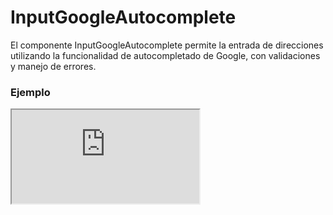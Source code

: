 
# InputGoogleAutocomplete

El componente InputGoogleAutocomplete permite la entrada de direcciones utilizando la funcionalidad de autocompletado de Google, con validaciones y manejo de errores.

### Ejemplo

<Iframe
  minHeightIframe="30dvh"
  src="https://fenextjs-component-storybook.vercel.app/iframe.html?args=&id=input-google-autocomplete--index&viewMode=story"
/>

### Importacion

Para importar el componente InputGoogleAutocomplete, se puede hacer desde fenextjs

```tsx copy
import { InputGoogleAutocomplete } from "fenextjs";
```

### Parametros

| Parametro              | Tipo                                           | Requerido | Default                | Descripcion                                                                |
| ---------------------- | ---------------------------------------------- | --------- | ---------------------- | -------------------------------------------------------------------------- |
| defaultValueJsonString | string                                         | no        | undefined              | Valor predeterminado en formato JSON string para la dirección.             |
| valueJsonString        | string                                         | no        | undefined              | Valor actual en formato JSON string para la dirección.                     |
| onChangeJsonString     | (value: string) =\> void                       | no        | undefined              | Función que se ejecuta cuando el valor en formato JSON string cambia.      |
| defaultValue           | AddressGoogle \| undefined                     | no        | undefined              | El valor predeterminado del input.                                         |
| value                  | AddressGoogle \| undefined                     | no        | undefined              | El valor actual del input.                                                 |
| onChange               | (value: AddressGoogle \| undefined) =\> void   | no        | undefined              | Función que se ejecuta cuando cambia el valor de la dirección.             |
| parseJson_to_String    | (value: AddressGoogle \| undefined) =\> string | no        | parseAddress_to_String | Función que convierte el objeto de dirección a string.                     |
| parseString_to_Json    | (value: string) =\> AddressGoogle \| undefined | no        | parseString_to_Address | Función que convierte un string a un objeto de dirección.                  |
| className              | string                                         | no        | ''                     | Clase CSS para personalizar el contenedor del input.                       |
| validator              | FenextjsValidatorClass\<AddressGoogle\>        | no        | undefined              | Instancia de FenextjsValidator para validaciones personalizadas del input. |

### Storybook

Para ver el storybook del componente lo puede hacer con este [link](https://fenextjs-component-storybook.vercel.app/?path=/story/input-google-autocomplete--index)

### Usos

- InputGoogleAutocomplete básico

```tsx copy
<InputGoogleAutocomplete />
```

- InputGoogleAutocomplete con validación

```tsx copy
<InputGoogleAutocomplete validator={customValidator} />
```

- InputGoogleAutocomplete con valor predeterminado

```tsx copy
<InputGoogleAutocomplete defaultValueJsonString='{"formatted_address": "1600 Amphitheatre Parkway, Mountain View, CA"}' />
```

- InputGoogleAutocomplete con función personalizada

```tsx copy
<InputGoogleAutocomplete onChangeJsonString={(value) => console.log(value)} />
```
